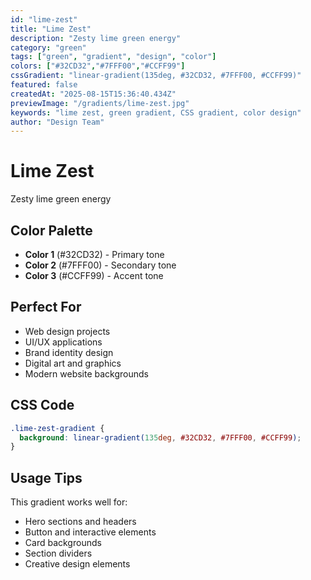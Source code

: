 ```yaml
---
id: "lime-zest"
title: "Lime Zest"
description: "Zesty lime green energy"
category: "green"
tags: ["green", "gradient", "design", "color"]
colors: ["#32CD32","#7FFF00","#CCFF99"]
cssGradient: "linear-gradient(135deg, #32CD32, #7FFF00, #CCFF99)"
featured: false
createdAt: "2025-08-15T15:36:40.434Z"
previewImage: "/gradients/lime-zest.jpg"
keywords: "lime zest, green gradient, CSS gradient, color design"
author: "Design Team"
---
```


# Lime Zest

Zesty lime green energy

## Color Palette

- **Color 1** (#32CD32) - Primary tone
- **Color 2** (#7FFF00) - Secondary tone
- **Color 3** (#CCFF99) - Accent tone

## Perfect For

- Web design projects
- UI/UX applications
- Brand identity design
- Digital art and graphics
- Modern website backgrounds

## CSS Code

```css
.lime-zest-gradient {
  background: linear-gradient(135deg, #32CD32, #7FFF00, #CCFF99);
}
```

## Usage Tips

This gradient works well for:
- Hero sections and headers
- Button and interactive elements
- Card backgrounds
- Section dividers
- Creative design elements

